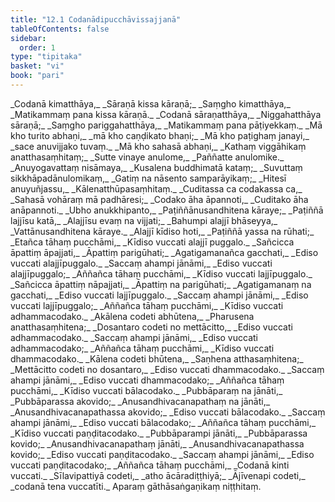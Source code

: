 ```yaml
---
title: "12.1 Codanādipucchāvissajjanā"
tableOfContents: false
sidebar:
  order: 1
type: "tipitaka"
basket: "vi"
book: "pari"
---
```



<DynamicBreadcrumb />

<Division number="359" book="pari" e="ch" v="5" p="279">

<Paragraph number="1770" type="verses" book="pari">
_Codanā kimatthāya,_  
_Sāraṇā kissa kāraṇā;_  
_Saṃgho kimatthāya,_  
_Matikammaṃ pana kissa kāraṇā._  

</Paragraph>

<Paragraph number="1771" type="verses" book="pari">
_Codanā sāraṇatthāya,_  
_Niggahatthāya sāraṇā;_  
_Saṃgho pariggahatthāya,_  
_Matikammaṃ pana pāṭiyekkaṃ._  

</Paragraph>

<Paragraph number="1772" type="verses" book="pari">
_Mā kho turito abhaṇi,_  
_mā kho caṇḍikato bhaṇi;_  
_Mā kho paṭighaṃ janayi,_  
_sace anuvijjako tuvaṃ._  

</Paragraph>

<Paragraph number="1773" type="verses" book="pari">
_Mā kho sahasā abhaṇi,_  
_Kathaṃ viggāhikaṃ anatthasaṃhitaṃ;_  
_Sutte vinaye anulome,_  
_Paññatte anulomike._  

</Paragraph>

<Paragraph number="1774" type="verses" book="pari">
_Anuyogavattaṃ nisāmaya,_  
_Kusalena buddhimatā kataṃ;_  
_Suvuttaṃ sikkhāpadānulomikaṃ,_  
_Gatiṃ na nāsento samparāyikaṃ;_  
_Hitesī anuyuñjassu,_  
_Kālenatthūpasaṃhitaṃ._  

</Paragraph>

<Paragraph number="1775" type="verses" book="pari">
_Cuditassa ca codakassa ca,_  
_Sahasā vohāraṃ mā padhāresi;_  
_Codako āha āpannoti,_  
_Cuditako āha anāpannoti._  

</Paragraph>

<Paragraph number="1776" type="verses" book="pari">
_Ubho anukkhipanto,_  
_Paṭiññānusandhitena kāraye;_  
_Paṭiññā lajjīsu katā,_  
_Alajjīsu evaṃ na vijjati;_  
_Bahumpi alajjī bhāseyya,_  
_Vattānusandhitena kāraye._  

</Paragraph>

<Paragraph number="1777" type="verses" book="pari">
_Alajjī kīdiso hoti,_  
_Paṭiññā yassa na rūhati;_  
_Etañca tāhaṃ pucchāmi,_  
_Kīdiso vuccati alajjī puggalo._  

</Paragraph>

<Paragraph number="1778" type="verses" book="pari">
_Sañcicca āpattiṃ āpajjati,_  
_Āpattiṃ parigūhati;_  
_Agatigamanañca gacchati,_  
_Ediso vuccati alajjīpuggalo._  

</Paragraph>

<Paragraph number="1779" type="verses" book="pari">
_Saccaṃ ahampi jānāmi,_  
_Ediso vuccati alajjīpuggalo;_  
_Aññañca tāhaṃ pucchāmi,_  
_Kīdiso vuccati lajjīpuggalo._  

</Paragraph>

<Paragraph number="1780" type="verses" book="pari">
_Sañcicca āpattiṃ nāpajjati,_  
_Āpattiṃ na parigūhati;_  
_Agatigamanaṃ na gacchati,_  
_Ediso vuccati lajjīpuggalo._  

</Paragraph>

<Paragraph number="1781" type="verses" book="pari">
_Saccaṃ ahampi jānāmi,_  
_Ediso vuccati lajjīpuggalo;_  
_Aññañca tāhaṃ pucchāmi,_  
_Kīdiso vuccati adhammacodako._  

</Paragraph>

<Paragraph number="1782" type="verses" book="pari">
_Akālena codeti abhūtena,_  
_Pharusena anatthasaṃhitena;_  
_Dosantaro codeti no mettācitto,_  
_Ediso vuccati adhammacodako._  

</Paragraph>

<Paragraph number="1783" type="verses" book="pari">
_Saccaṃ ahampi jānāmi,_  
_Ediso vuccati adhammacodako;_  
_Aññañca tāhaṃ pucchāmi,_  
_Kīdiso vuccati dhammacodako._  

</Paragraph>

<Paragraph number="1784" type="verses" book="pari">
_Kālena codeti bhūtena,_  
_Saṇhena atthasaṃhitena;_  
_Mettācitto codeti no dosantaro,_  
_Ediso vuccati dhammacodako._  

</Paragraph>

<Paragraph number="1785" type="verses" book="pari">
_Saccaṃ ahampi jānāmi,_  
_Ediso vuccati dhammacodako;_  
_Aññañca tāhaṃ pucchāmi,_  
_Kīdiso vuccati bālacodako._  

</Paragraph>

<Paragraph number="1786" type="verses" book="pari">
_Pubbāparaṃ na jānāti,_  
_Pubbāparassa akovido;_  
_Anusandhivacanapathaṃ na jānāti,_  
_Anusandhivacanapathassa akovido;_  
_Ediso vuccati bālacodako._  

</Paragraph>

<Paragraph number="1787" type="verses" book="pari">
_Saccaṃ ahampi jānāmi,_  
_Ediso vuccati bālacodako;_  
_Aññañca tāhaṃ pucchāmi,_  
_Kīdiso vuccati paṇḍitacodako._  

</Paragraph>

<Paragraph number="1788" type="verses" book="pari">
_Pubbāparampi jānāti,_  
_Pubbāparassa kovido;_  
_Anusandhivacanapathaṃ jānāti,_  
_Anusandhivacanapathassa kovido;_  
_Ediso vuccati paṇḍitacodako._  

</Paragraph>

<Paragraph number="1789" type="verses" book="pari">
_Saccaṃ ahampi jānāmi,_  
_Ediso vuccati paṇḍitacodako;_  
_Aññañca tāhaṃ pucchāmi,_  
_Codanā kinti vuccati._  

</Paragraph>

<Paragraph number="1790" type="verses" book="pari">
_Sīlavipattiyā codeti,_  
_atho ācāradiṭṭhiyā;_  
_Ājīvenapi codeti,_  
_codanā tena vuccatīti._  


</Paragraph>
</Division>

<Paragraph number="1791" type="center" book="pari">
Aparaṃ gāthāsaṅgaṇikaṃ niṭṭhitaṃ.
</Paragraph>